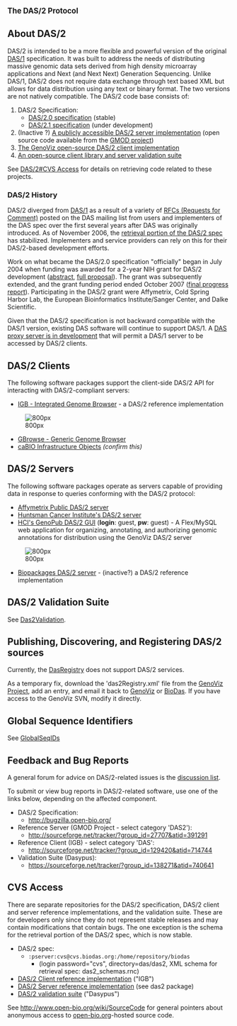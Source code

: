 
<big>'''The DAS/2 Protocol'''</big>

== About DAS/2 ==

DAS/2 is intended to be a more flexible and powerful version of the original  [[DAS/1]] specification. It was built to address the needs of distributing massive genomic data sets derived from high density microarray applications and Next (and Next Next) Generation Sequencing.  Unlike DAS/1, DAS/2 does not require data exchange through text based XML but allows for data distribution using any text or binary format. The two versions are not natively compatible. The DAS/2 code base consists of:

# DAS/2 Specification:
#* [http://biodas.org/documents/das2/das2_protocol.html DAS/2.0 specification] (stable)
#* [[DAS/2.1/Spec| DAS/2.1 specification]] (under development)
# (Inactive ?) [http://das.biopackages.net/das/genome A publicly accessible DAS/2 server implementation] (open source code available from the [http://www.gmod.org/ GMOD project])
# [http://genoviz.sourceforge.net The GenoViz open-source DAS/2 client implementation]
# [http://sourceforge.net/projects/dasypus An open-source client library and server validation suite] 

See [[DAS/2#CVS Access]] for details on retrieving code related to these projects.



=== DAS/2 History ===

DAS/2 diverged from [[DAS/1]] as a result of a variety of [http://biodas.org/RFCs/index.html RFCs (Requests for Comment)] posted on the DAS mailing list from users and implementers of the DAS spec over the first several years after DAS was originally introduced. As of November 2006, the [http://biodas.org/documents/das2/das2_get.html retrieval portion of the DAS/2 spec] has stabilized. Implementers and service providers can rely on this for their DAS/2-based development efforts.

Work on what became the DAS/2.0 specification "officially" began in July 2004 when funding was awarded for a 2-year NIH grant for DAS/2 development ([http://crisp.cit.nih.gov/crisp/CRISP_LIB.getdoc?textkey=6712060&p_grant_num=1R01HG003040-01&p_query=(DAS)&ticket=15416031&p_audit_session_id=72191905&p_audit_score=100&p_audit_numfound=1&p_keywords=DAS abstract], [http://biodas.s3.amazonaws.com/das2grant/DAS2+Grant+Proposal+Feb2003.doc full proposal]). The grant was subsequently extended, and the grant funding period ended October 2007 ([http://biodas.s3.amazonaws.com/das2grant/DAS2+Grant+Final+Progress+Report+Aug2008.doc final progress report]). Participating in the DAS/2 grant were Affymetrix, Cold Spring Harbor Lab, the European Bioinformatics Institute/Sanger Center, and Dalke Scientific. 

Given that the DAS/2 specification is not backward compatible with the DAS/1 version, existing DAS software will continue to support DAS/1. A [http://lists.open-bio.org/pipermail/das2/2008-October/001055.html DAS proxy server is in development] that will permit a DAS/1 server to be accessed by DAS/2 clients.

== DAS/2 Clients ==

The following software packages support the client-side DAS/2 API for interacting with DAS/2-compliant servers:

* [http://genoviz.sourceforge.net IGB - Integrated Genome Browser] - a DAS/2 reference implementation
[[File:Igb.jpg | 800px]]
* [http://www.gmod.org/GBrowse GBrowse - Generic Genome Browser]
* [http://cabio.nci.nih.gov/NCICB/infrastructure/cacore_overview/caBIO caBIO Infrastructure Objects] ''(confirm this)''



== DAS/2 Servers ==

The following software packages operate as servers capable of providing data in response to queries conforming with the DAS/2 protocol:

* [http://netaffxdas.affymetrix.com/das2 Affymetrix Public DAS/2 server]
* [http://bioserver.hci.utah.edu:8080/DAS2DB/ Huntsman Cancer Institute's DAS/2 server]
* [http://bioserver.hci.utah.edu:8080/DAS2DB/genopub HCI's GenoPub DAS/2 GUI] ('''login''': guest, '''pw''': guest) - A Flex/MySQL web application for organizing, annotating, and authorizing genomic annotations for distribution using the GenoViz DAS/2 server 
[[File:Genopub.jpg | 800px]]
* [http://das.biopackages.net/das/genome Biopackages DAS/2 server] - (inactive?) a DAS/2 reference implementation



== DAS/2 Validation Suite ==

See [[Das2Validation]].



== Publishing, Discovering, and Registering DAS/2 sources ==
Currently, the [http://www.dasregistry.org DasRegistry] does not support DAS/2 services.

As a temporary fix, download the 'das2Registry.xml' file from the [http://genoviz.svn.sourceforge.net/viewvc/genoviz/trunk/das2_server/resources/ GenoViz Project], add an entry, and email it back to [mailto:genoviz-devel@lists.sourceforge.net  GenoViz] or [mailto:das@biodas.org BioDas]. If you have access to the GenoViz SVN, modify it directly.



== Global Sequence Identifiers==

See [[GlobalSeqIDs]]



== Feedback and Bug Reports ==

A general forum for advice on DAS/2-related issues is the [http://biodas.org/mailman/listinfo/das discussion list].

To submit or view bug reports in DAS/2-related software, use one of the links below, depending on the affected component.

* DAS/2 Specification:
**   http://bugzilla.open-bio.org/
* Reference Server (GMOD Project - select category 'DAS2'):
**    http://sourceforge.net/tracker/?group_id=27707&atid=391291
* Reference Client (IGB) - select category 'DAS':
**    http://sourceforge.net/tracker/?group_id=129420&atid=714744
* Validation Suite (Dasypus):
**    https://sourceforge.net/tracker/?group_id=138271&atid=740641

== CVS Access ==

There are separate repositories for the DAS/2 specification, DAS/2 client and server reference implementations, and the validation suite. These are for developers only since they do not represent stable releases and may contain modifications that contain bugs. The one exception is the schema for the retrieval portion of the DAS/2 spec, which is now stable.

* DAS/2 spec: 
** <code>:pserver:cvs@cvs.biodas.org:/home/repository/biodas</code>
*** (login password="cvs", directory=das/das2, XML schema for retrieval spec: das2_schemas.rnc)
* [http://genoviz.sourceforge.net DAS/2 Client reference implementation] ("IGB")
* [http://gmod.org DAS/2 Server reference implementation] (see das2 package)
* [http://sourceforge.net/projects/dasypus/ DAS/2 validation suite] ("Dasypus")

See http://www.open-bio.org/wiki/SourceCode for general pointers about anonymous access to [http://open-bio.org open-bio.org]-hosted source code.